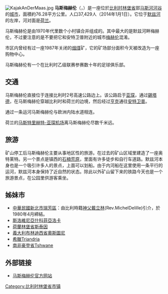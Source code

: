 {{Unreferenced|time=2018-08-17T13:05:22+00:00}}
[[File:KajakAnDerMaas.jpg|thumb]]
'''马斯梅赫伦'''（{{lang-nl|Maasmechelen}}，{{lang-li|Mechele}}）是一座位於[[比利时|比利时]][[林堡省_(比利时)|林堡省]]部[[马斯河|马斯河]][[河谷|河谷]]的[[城市|城市]]，面積約76.28平方公里。人口37,429人（2014年1月1日）。它位于[[默兹河|默兹河]]的左岸，河对面是[[荷兰|荷兰]]。

马斯梅赫伦是由1970年代里数个小村镇合并组成的。其中最大的是默兹河畔梅赫伦，不过要注意的是不要把它和安特卫普附近的城市[[梅赫伦|梅赫伦]]混淆。

市区内曾经有过一座1987年关闭的[[烟煤|烟煤]]矿，它的矿场部分面积今天被改造为一座购物中心。

马斯梅赫伦有一个在比利时乙级联赛参赛数十年的足球俱乐部。

==交通==
马斯梅赫伦直接位于连接比利时2号高速公路边上。该公路启于[[亚琛|亚琛]]，通过[[錫塔德|錫塔德]]，在马斯梅赫伦穿越比利时和荷兰的边境，然后经过[[亨克|亨克]]通往[[安特卫普|安特卫普]]。

通过一条运河马斯梅赫伦与欧洲内陆水道相连。

荷兰的[[马斯特里赫特-亚琛机场|马斯特里赫特-亚琛机场]]离马斯梅赫伦尽数千米远。

==旅游==
矿山停工后马斯梅赫伦主要从事地区性的旅游。在过去的矿山区域里建造了一座奥特莱特。另一个景点是镇西的[[石楠荒原|石楠荒原]]，里面有许多徒步和自行车道路。默兹河本身也是一个吸引许多人的景点，上面可以划船。由于内河船在这里使用一条平行的运河，默兹河本身保持了近自然的状态。除此以外矿山留下来的铁路今天也是一个旅游景点，在公园里供游客乘坐。

==姊妹市==
*[[中華民國|中華民國]][[新北市|新北市]][[瑞芳區|瑞芳區]]：由比利時籍[[神父|神父]][[戴立林|戴立林]](Rev.MichelDelille)引介，於1980年4月締結。
*[[斯洛維尼亞|斯洛維尼亞]][[什科菲亞洛卡|什科菲亞洛卡]]
*[[荷蘭|荷蘭]][[林堡省|林堡省]][[斯泰因_(林堡省)|斯泰因]]
*[[義大利|義大利]][[布林迪西省|布林迪西省]][[奧斯圖尼|奧斯圖尼]]
*[[希臘|希臘]]Triandria
*[[南非|南非]][[豪登省|豪登省]]Tshwane

==外部链接==
{{commonscat|Maasmechelen}}
*[http://www.maasmechelen.be/ 马斯梅赫伦官方网站]

{{比利时林堡省市区}}

{{DEFAULTSORT:Maasmechelen}}

[[Category:比利时林堡省市镇|Category:比利时林堡省市镇]]